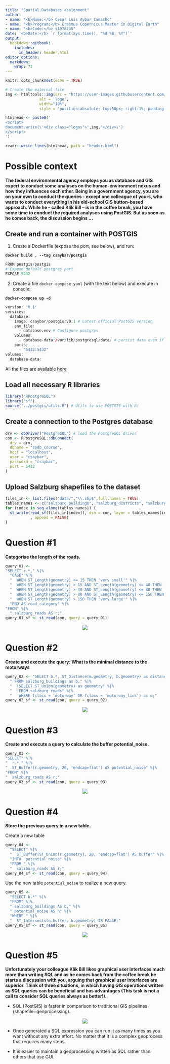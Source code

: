 ```yaml
---
title: "Spatial Databases assignment"
author:
- name: "<b>Name:</b> Cesar Luis Aybar Camacho"
- name: "<b>Program:</b> Erasmus Copernicus Master in Digital Earth"
- name: "<b>Code:</b> s1078735"
date: '<b>Date:</b> `r format(Sys.time(), "%d %B, %Y")`'
output:
  bookdown::gitbook:
    includes:
      in_header: header.html
editor_options: 
  markdown: 
    wrap: 72
---
```


```r
knitr::opts_chunk$set(echo = TRUE)
```

```r
# Create the external file
img <- htmltools::img(src = "https://user-images.githubusercontent.com/16768318/96349562-be6c7700-10b0-11eb-973d-ce55906dcf7e.jpeg", 
               alt = 'logo', 
               width="10%",
               style = 'position:absolute; top:50px; right:1%; padding:10px;z-index:200;')

htmlhead <- paste0('
<script>
document.write(\'<div class="logos">',img,'</div>\')
</script>
')

readr::write_lines(htmlhead, path = "header.html")
```

# Possible context

<b> <strong>
The federal environmental agency employs you as database and GIS expert to
conduct some analyses on the human-environment nexus and how they influences
each other. Being in a government agency, you are on your own to conduct the
queries - except one colleague of yours, who wants to conduct everything in his
old-school GIS button-based approach. While he – called Klik Bill – is in the coffee
break, you have some time to conduct the required analyses using PostGIS. But as
soon as he comes back, the discussion begins ...
</b> </strong>

## Create and run a container with POSTGIS

1. Create a Dockerfile (expose the port, see below), and run: 

**`docker build . --tag csaybar/postgis`**

```r
FROM postgis/postgis
# Expose default postgres port
EXPOSE 5432
```

2. Create a file `docker-compose.yaml` (with the text below) and execute in console: 

**`docker-compose up -d`**

```r
version: '0.1'
services:
  database:
    image: csaybar/postgis:v0.1 # Latest official PostGIS version
    env_file:
      - database.env # Configure postgres
    volumes:
      - database-data:/var/lib/postgresql/data/ # persist data even if container shuts down
    ports:
      - "5432:5432"
volumes:
  database-data: 
```

All the files are available [here](https://github.com/csaybar/digitalearth/tree/master/assigments/spatial_dataset)

## Load all necessary R libraries

```r
library("RPostgreSQL")
library("sf")
source("../postgis/utils.R") # Utils to use POSTGIS with R!
```

## Create a connection to the Postgres database

```r
drv <- dbDriver("PostgreSQL") # load the PostgreSQL driver
con <- RPostgreSQL::dbConnect(
  drv = drv, 
  dbname = "spdb_course",
  host = "localhost", 
  user = "csaybar", 
  password = "csaybar",
  port = 5432
)
```


## Upload Salzburg shapefiles to the dataset

```r
files_in <- list.files("data/","\\.shp$",full.names = TRUE)
tables_names <- c("salzburg_buildings", "salzburg_districts", "salzburg_roads")
for (index in seq_along(tables_names)) {
  st_write(read_sf(files_in[index]), dsn = con, layer = tables_names[index]
           , append = FALSE)
}
```


# Question #1

**Categorise the length of the roads.**

```r
query_01 <-
"SELECT r.*," %|%
  "CASE" %|% 
  "  WHEN ST_Length(geometry) <= 15 THEN 'very small'" %|%
  "  WHEN ST_Length(geometry) > 15 AND ST_Length(geometry) <= 40 THEN 'small'" %|% 
  "  WHEN ST_Length(geometry) > 40 AND ST_Length(geometry) <= 80 THEN 'medium'" %|% 
  "  WHEN ST_Length(geometry) > 80 AND ST_Length(geometry) <= 150 THEN 'large'" %|% 
  "  WHEN ST_Length(geometry) > 150 THEN 'very large'" %|% 
  "END AS road_category" %|%
"FROM" %|%
  " salzburg_roads AS r;"
query_01_sf <- st_read(con, query = query_01)
```

<center>
<img src="img/img_01.png">
</center>

# Question #2

**Create and execute the query: What is the minimal distance to the motorways**

```r
query_02 <- "SELECT b.*, ST_Distance(m.geometry, b.geometry) as distance" %|%
  " FROM salzburg_buildings as b," %|%
  "  (SELECT ST_Union(geometry) as geometry" %|%
  "   FROM salzburg_roads" %|%
  "   WHERE fclass = 'motorway' OR fclass = 'motorway_link') as m;"
query_02_sf <- st_read(con, query = query_02)
```

<center>
<img src="img/img_02.png">
</center>


# Question #3

**Create and execute a query to calculate the buffer potential_noise.**

```r
query_03 <-
"SELECT" %|% 
"  r.*," %|% 
"  ST_Buffer(r.geometry, 20, 'endcap=flat') AS potential_noise" %|% 
"FROM" %|% 
"  salzburg_roads AS r;"
query_03_sf <- st_read(con, query = query_03)
```

<center>
<img src="img/img_03.png">
</center>


# Question #4

**Store the previous query in a new table.**

Create a new table 

```r
query_04 <- 
  "SELECT" %|% 
  "  ST_Buffer(ST_Union(r.geometry), 20, 'endcap=flat') AS buffer" %|% 
  "INTO  potential_noise" %|%
  "FROM " %|%
  "  salzburg_roads AS r;"
query_04_sf <- st_read(con, query = query_04)
```

Use the new table `potential_noise` to realize a new query.

```r
query_05 <- 
  "SELECT b.*" %|% 
  "FROM" %|% 
  " salzburg_buildings AS b," %|% 
  " potential_noise AS n" %|%
  "WHERE " %|%
  "  ST_Intersects(n.buffer, b.geometry) IS FALSE;"
query_05_sf <- st_read(con, query = query_05)
```

<center>
<img src="img/img_04.png">
</center>


# Question #5

**Unfortunately your colleague Klik Bill likes graphical user interfaces much more than writing SQL and as he comes back from the coffee break he starts a discussion with you, arguing that graphical user interfaces are superior. Think of three situations, in which having GIS operations written as SQL queries can be beneficial and has advantages (This task is not a call to consider SQL queries always as better!).**

- SQL (PostGIS) is faster in comparison to traditional GIS pipelines (shapefile+geoprocessing). 

<center>
<img src="https://miro.medium.com/max/429/1*-GpYsZbY_SbgtZYDmhEYjA.png">
</center>

- Once generated a SQL expression you can run it as many times as you want without any extra effort. No matter that it is a complex geoprocess that requires many steps.

- It is easier to maintain a geoprocessing written as SQL rather than others that use GUI.